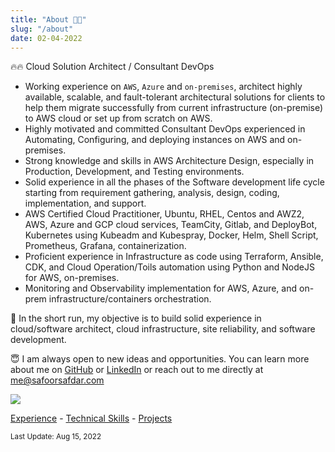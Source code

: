 ```yaml
---
title: "About 👨‍💻"
slug: "/about"
date: 02-04-2022
---
```


🔥🔥 Cloud Solution Architect / Consultant DevOps

- Working experience on `AWS`, `Azure` and `on-premises`, architect highly available, scalable, and fault-tolerant architectural solutions for clients to help them migrate successfully from current infrastructure (on-premise) to AWS cloud or set up from scratch on AWS.
- Highly motivated and committed Consultant DevOps experienced in Automating, Configuring, and deploying instances on AWS and on-premises.
- Strong knowledge and skills in AWS Architecture Design, especially in Production, Development, and Testing environments.
- Solid experience in all the phases of the Software development life cycle starting from requirement gathering, analysis, design, coding, implementation, and support.
- AWS Certified Cloud Practitioner, Ubuntu, RHEL, Centos and AWZ2, AWS, Azure and GCP cloud services, TeamCity, Gitlab, and DeployBot, Kubernetes using Kubeadm and Kubespray, Docker, Helm, Shell Script, Prometheus, Grafana, containerization.
- Proficient experience in Infrastructure as code using Terraform, Ansible, CDK, and Cloud Operation/Toils automation using Python and NodeJS for AWS, on-premises.
- Monitoring and Observability implementation for AWS, Azure, and on-prem infrastructure/containers orchestration.

🚀 In the short run, my objective is to build solid experience in cloud/software architect, cloud infrastructure, site reliability, and software development.

😇 I am always open to new ideas and opportunities. You can learn more about me on [GitHub](https://github.com/safoorsafdar) or [LinkedIn](https://linkedin.com/in/safoorsafdar) or reach out to me directly at me@safoorsafdar.com

![](https://avatars.githubusercontent.com/u/5680768?v=4&raw=true)

[Experience][_experience] - [Technical Skills][_skills] - [Projects][_projects]

<small>Last Update: Aug 15, 2022</small>

[_experience]: /experience
[_skills]: /skills
[_projects]: /projects
